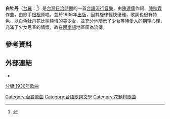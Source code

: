 {{expand|time=2014-10-21T09:35:02+00:00}}
{{Infobox song
| name       = 白牡丹<br><small>''{{sans-serif|Pe̍h-bóo-tan}}''</small>
| type       = 
| artist     = [[根根|根根]]
| album      = 
| A-side     = 
| recorded   = 
| released   = [[勝利唱片|勝利唱片]]
| published  = {{Start date|1936||}}
| genre      = [[台語流行音樂|台語流行音樂]]
| language   = [[台語|台語]]
| length     = {{Duration|m = 3 |s = 22 }}<ref name="原版">{{Cite web |url=http://www.youtube.com/watch?v=JFxQWN6bwr0 |title=原版歌曲 |access-date=2014-10-21 |archive-date=2018-06-14 |archive-url=https://web.archive.org/web/20180614225614/https://www.youtube.com/watch?v=JFxQWN6bwr0&gl=US&hl=en |dead-url=no }}</ref>
| lyricist   = [[陳達儒|陳達儒]]
| composer   = [[陳秋霖|陳秋霖]]
| arranger   = 
| label      = 
| producer   = 
| tracks     = 
| misc       = 
}}
{{Infobox Hokkien name
| title      = 白牡丹
| hanji      = 白牡丹
| poj        = Pe̍h Bó͘-tan
| hanlo      = 
| tl         = Pe̍h Bóo-tan
| bp         = Péh Bbǒodān
| hokkienipa = 
| context    = 
| image      = 
| caption    = 
}}
'''白牡丹'''（[[台羅|台羅]]：{{sans-serif|Pe̍h-bóo-tan}}<ref name="台語字典">{{Cite web |url=http://twblg.dict.edu.tw/holodict_new/index.html |title=中華民國臺灣閩南語常用詞辭典 |access-date=2014-10-21 |archive-date=2013-06-21 |archive-url=https://web.archive.org/web/20130621024208/http://twblg.dict.edu.tw/holodict_new/index.html |dead-url=no }}</ref>）是[[台灣日治時期|台灣日治時期]]的一首[[台語流行音樂|台語流行音樂]]，由[[陳達儒|陳達儒]]作詞、[[陳秋霖|陳秋霖]]作曲，由歌手[[根根|根根]]原唱，並於1936年[[出版|出版]]，因其旋律輕快優雅，歌詞也很有特色，以白色牡丹花比喻純情的美少女，並充分地暗示了少女等待愛人的期望心理，充滿了少女思春的情懷，故在[[閩南語|閩南語]]地區廣為流傳。

== 參考資料 ==
{{reflist}}

== 外部連結 ==
* {{YouTube|JFxQWN6bwr0|根根 - 白牡丹}}

{{台語流行音樂}}
[[Category:台語歌曲|Category:台語歌曲]]
[[Category:台語歌詞文學|Category:台語歌詞文學]]
[[Category:花題材歌曲|Category:花題材歌曲]]
[[分類:1936年歌曲|分類:1936年歌曲]]